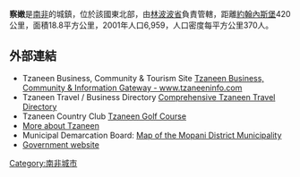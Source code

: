 '''察嫩'''是[[南非|南非]]的城鎮，位於該國東北部，由[[林波波省|林波波省]]負責管轄，距離[[約翰內斯堡|約翰內斯堡]]420公里，面積18.8平方公里，2001年人口6,959，人口密度每平方公里370人。

==外部連結==
* Tzaneen Business, Community & Tourism Site [http://www.tzaneeninfo.com Tzaneen Business, Community & Information Gateway - www.tzaneeninfo.com] {{Wayback|url=http://www.tzaneeninfo.com/ |date=20150812102439 }}
* Tzaneen Travel / Business Directory [https://web.archive.org/web/20090520104235/http://www.tzaneen-directory.co.za/ Comprehensive Tzaneen Travel Directory]
* Tzaneen Country Club [http://www.tzaneencountryclub.co.za Tzaneen Golf Course] {{Wayback|url=http://www.tzaneencountryclub.co.za/ |date=20210118131924 }}
*[https://web.archive.org/web/20060617225107/http://www.tzaneen.co.za/tzntourism/districtinfo.htm More about Tzaneen]
*Municipal Demarcation Board: [https://web.archive.org/web/20080411034057/http://www.demarcation.org.za/Published_Maps/Maps/MunicA3PDF/DC33.pdf Map of the Mopani District Municipality]
*[http://www.tzaneen.gov.za/ Government website] {{Wayback|url=http://www.tzaneen.gov.za/ |date=20141031052427 }}

{{SouthAfrica-geo-stub}}
[[Category:南非城市|Category:南非城市]]